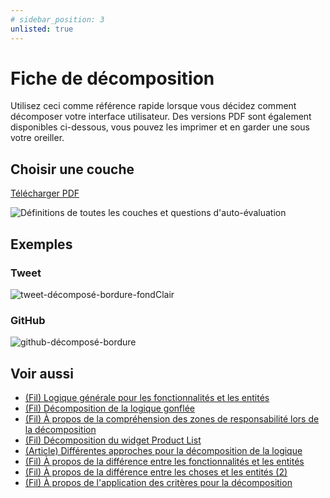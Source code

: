 ```yaml
---
# sidebar_position: 3
unlisted: true
---
```


# Fiche de décomposition

Utilisez ceci comme référence rapide lorsque vous décidez comment décomposer votre interface utilisateur. Des versions PDF sont également disponibles ci-dessous, vous pouvez les imprimer et en garder une sous votre oreiller.

## Choisir une couche

[Télécharger PDF](/files/choosing-a-layer-en.pdf)

![Définitions de toutes les couches et questions d'auto-évaluation](/img/choosing-a-layer-en.jpg)

## Exemples

### Tweet

![tweet-décomposé-bordure-fondClair](/img/decompose-twitter.png)

### GitHub

![github-décomposé-bordure](/img/decompose-github.jpg)

## Voir aussi
- [(Fil) Logique générale pour les fonctionnalités et les entités](https://t.me/feature_sliced/4262)
- [(Fil) Décomposition de la logique gonflée](https://t.me/feature_sliced/4210)
- [(Fil) À propos de la compréhension des zones de responsabilité lors de la décomposition](https://t.me/feature_sliced/4088)
- [(Fil) Décomposition du widget Product List](https://t.me/feature_sliced/3828)
- [(Article) Différentes approches pour la décomposition de la logique](https://www.pluralsight.com/guides/how-to-organize-your-react-+-redux-codebase)
- [(Fil) À propos de la différence entre les fonctionnalités et les entités](https://t.me/feature_sliced/3776)
- [(Fil) À propos de la différence entre les choses et les entités (2)](https://t.me/feature_sliced/3248)
- [(Fil) À propos de l'application des critères pour la décomposition](https://t.me/feature_sliced/3833)
